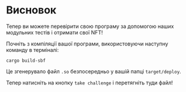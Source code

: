# Висновок

Тепер ви можете перевірити свою програму за допомогою наших модульних тестів і отримати свої NFT!

Почніть з компіляції вашої програми, використовуючи наступну команду в терміналі:

```
cargo build-sbf
```

Це згенерувало файл `.so` безпосередньо у вашій папці `target/deploy`.

Тепер натисніть на кнопку `take challenge` і перетягніть туди файл!